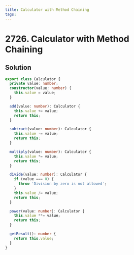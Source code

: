 ```yaml
---
title: Calculator with Method Chaining
tags:
---
```


# 2726. Calculator with Method Chaining

<Badges>
<LevelBadge level="easy" />

</Badges>

## Solution

```typescript filename="solution.ts" copy
export class Calculator {
  private value: number;
  constructor(value: number) {
    this.value = value;
  }

  add(value: number): Calculator {
    this.value += value;
    return this;
  }

  subtract(value: number): Calculator {
    this.value -= value;
    return this;
  }

  multiply(value: number): Calculator {
    this.value *= value;
    return this;
  }

  divide(value: number): Calculator {
    if (value === 0) {
      throw 'Division by zero is not allowed';
    }
    this.value /= value;
    return this;
  }

  power(value: number): Calculator {
    this.value **= value;
    return this;
  }

  getResult(): number {
    return this.value;
  }
}
```

<ProblemLink
  codingSite="leetcode"
  href="https://leetcode.com/problems/calculator-with-method-chaining"
  title="Calculator with Method Chaining"
/>
